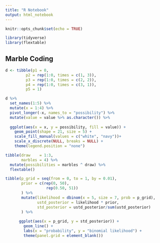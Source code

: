 ```yaml
---
title: "R Notebook"
output: html_notebook
---
```



```r
knitr::opts_chunk$set(echo = TRUE)
```


```r
library(tidyverse)
library(flextable)
```

## Marble Coding
```r
d <- tibble(p1 = 0,
         p2 = rep(1:0, times = c(1, 3)),
         p3 = rep(1:0, times = c(2, 2)),
         p4 = rep(1:0, times = c(3, 1)),
         p5 = 1)
```


```r

d %>% 
  set_names(1:5) %>% 
  mutate(x = 1:4) %>% 
  pivot_longer(-x, names_to = "possibility") %>% 
  mutate(value = value %>% as.character()) %>% 
  
  ggplot(aes(x = x, y = possibility, fill = value)) +
    geom_point(shape = 21, size = 5) +
    scale_fill_manual(values = c("white", "navy"))+
    scale_x_discrete(NULL, breaks = NULL) +
    theme(legend.position = "none")

```


```r

tibble(draw    = 1:3,
       marbles = 4) %>% 
  mutate(possibilities = marbles ^ draw) %>% 
  flextable()
```

```r

tibble(p_grid = seq(from = 0, to = 1, by = 0.01), 
       prior = c(rep(0, 50), 
                  rep(0.50, 51))
       ) %>% 
       mutate(likelihood = dbinom(x = 5, size = 7, prob = p_grid),
              ustd_posterior = likelihood * prior,
              std_posterior = ustd_posterior/sum(ustd_posterior)
       ) %>% 
  
      ggplot(aes(x = p_grid, y = std_posterior)) +
        geom_line() +
        labs(x = "probability", y = "binomial likelihood") +
        theme(panel.grid = element_blank())
   
```

